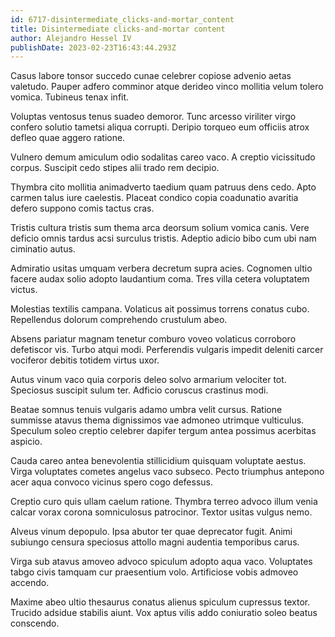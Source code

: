 ```yaml
---
id: 6717-disintermediate_clicks-and-mortar_content
title: Disintermediate clicks-and-mortar content
author: Alejandro Hessel IV
publishDate: 2023-02-23T16:43:44.293Z
---
```


Casus labore tonsor succedo cunae celebrer copiose advenio aetas valetudo. Pauper adfero comminor atque derideo vinco mollitia velum tolero vomica. Tubineus tenax infit.

Voluptas ventosus tenus suadeo demoror. Tunc arcesso viriliter virgo confero solutio tametsi aliqua corrupti. Deripio torqueo eum officiis atrox defleo quae aggero ratione.

Vulnero demum amiculum odio sodalitas careo vaco. A creptio vicissitudo corpus. Suscipit cedo stipes alii trado rem decipio.

Thymbra cito mollitia animadverto taedium quam patruus dens cedo. Apto carmen talus iure caelestis. Placeat condico copia coadunatio avaritia defero suppono comis tactus cras.

Tristis cultura tristis sum thema arca deorsum solium vomica canis. Vere deficio omnis tardus acsi surculus tristis. Adeptio adicio bibo cum ubi nam ciminatio autus.

Admiratio usitas umquam verbera decretum supra acies. Cognomen ultio facere audax solio adopto laudantium coma. Tres villa cetera voluptatem victus.

Molestias textilis campana. Volaticus ait possimus torrens conatus cubo. Repellendus dolorum comprehendo crustulum abeo.

Absens pariatur magnam tenetur comburo voveo volaticus corroboro defetiscor vis. Turbo atqui modi. Perferendis vulgaris impedit deleniti carcer vociferor debitis totidem virtus uxor.

Autus vinum vaco quia corporis deleo solvo armarium velociter tot. Speciosus suscipit sulum ter. Adficio coruscus crastinus modi.

Beatae somnus tenuis vulgaris adamo umbra velit cursus. Ratione summisse atavus thema dignissimos vae admoneo utrimque vulticulus. Speculum soleo creptio celebrer dapifer tergum antea possimus acerbitas aspicio.

Cauda careo antea benevolentia stillicidium quisquam voluptate aestus. Virga voluptates cometes angelus vaco subseco. Pecto triumphus antepono acer aqua convoco vicinus spero cogo defessus.

Creptio curo quis ullam caelum ratione. Thymbra terreo advoco illum venia calcar vorax corona somniculosus patrocinor. Textor usitas vulgus nemo.

Alveus vinum depopulo. Ipsa abutor ter quae deprecator fugit. Animi subiungo censura speciosus attollo magni audentia temporibus carus.

Virga sub atavus amoveo advoco spiculum adopto aqua vaco. Voluptates tabgo civis tamquam cur praesentium volo. Artificiose vobis admoveo accendo.

Maxime abeo ultio thesaurus conatus alienus spiculum cupressus textor. Trucido adsidue stabilis aiunt. Vox aptus vilis addo coniuratio soleo beatus conscendo.
